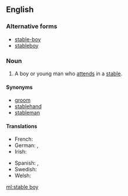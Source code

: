 ==English==

===Alternative forms===
* [[stable-boy]]
* [[stableboy]]

===Noun===
{{en-noun|head=[[stable]] [[boy]]}}

# A boy or young man who [[attend]]s in a [[stable]].

====Synonyms====
* [[groom]]
* [[stablehand]]
* [[stableman]]

====Translations====
{{trans-top|boy or young man who attends in a stable}}
* French: {{t|fr|garçon d'écurie|m}}
* German: {{t|de|Stalljunge|m}}, {{t|de|Stallknecht|m}}
* Irish: {{t|ga|buachaill stábla|m}}
{{trans-mid}}
* Spanish: {{t|es|mozo de cuadra|m}}, {{t|es|mozo de establo|m}}
* Swedish: {{t|sv|stalledräng|c}}
* Welsh: {{t|cy|gwas stabl|m}}
{{trans-bottom}}

[[ml:stable boy]]